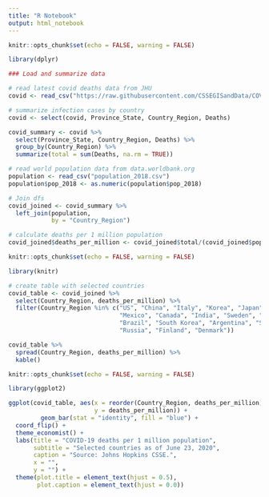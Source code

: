 ---
title: "R Notebook"
output: html_notebook
---




```{r echo=FALSE, message=FALSE, warning=FALSE}
knitr::opts_chunk$set(echo = FALSE, warning = FALSE)

library(dplyr)

### Load and summarize data

# read latest covid deaths data from JHU
covid <- read_csv("https://raw.githubusercontent.com/CSSEGISandData/COVID-19/master/csse_covid_19_data/csse_covid_19_daily_reports/04-23-2020.csv")

# summarize infection cases by country
covid <- select(covid, Province_State, Country_Region, Deaths)

covid_summary <- covid %>% 
  select(Province_State, Country_Region, Deaths) %>% 
  group_by(Country_Region) %>% 
  summarize(total = sum(Deaths, na.rm = TRUE))

# read world population data from data.worldbank.org
population <- read_csv("population_2018.csv")
population$pop_2018 <- as.numeric(population$pop_2018)

# Join dfs
covid_joined <- covid_summary %>% 
  left_join(population,
            by = "Country_Region")

# calculate deaths per 1 million population 
covid_joined$deaths_per_million <- covid_joined$total/(covid_joined$pop_2018/1000000)

```

```{r echo=FALSE, message=FALSE, warning=FALSE}
knitr::opts_chunk$set(echo = FALSE, warning = FALSE)

library(knitr)

# create table with selected countries
covid_table <- covid_joined %>% 
  select(Country_Region, deaths_per_million) %>%
  filter(Country_Region %in% c("US", "China", "Italy", "Korea", "Japan", "United Kingdom",
                               "Mexico", "Canada", "India", "Sweden", "Norway", "France", "Spain",
                               "Brazil", "South Korea", "Argentina", "South Africa", "Egypt",
                               "Russia", "Finland", "Denmark"))

covid_table %>% 
  spread(Country_Region, deaths_per_million) %>% 
  kable()

```


```{r echo=FALSE, message=FALSE, warning=FALSE}
knitr::opts_chunk$set(echo = FALSE, warning = FALSE)

library(ggplot2)

ggplot(covid_table, aes(x = reorder(Country_Region, deaths_per_million),
                        y = deaths_per_million)) +
         geom_bar(stat = "identity", fill = "blue") +
  coord_flip() +
  theme_economist() +
  labs(title = "COVID-19 deaths per 1 million population",
       subtitle = "Selected countries as of June 23, 2020",
       caption = "Source: Johns Hopkins CSSE.",
       x = "",
       y = "") +
  theme(plot.title = element_text(hjust = 0.5),
        plot.caption = element_text(hjust = 0.0))


```

